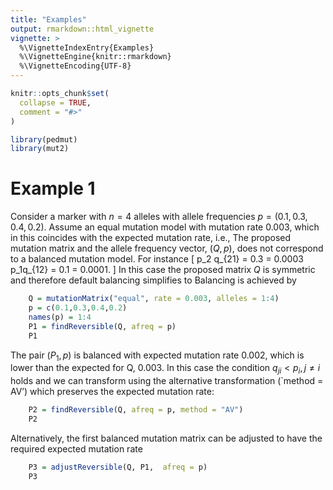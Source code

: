 ```yaml
---
title: "Examples"
output: rmarkdown::html_vignette
vignette: >
  %\VignetteIndexEntry{Examples}
  %\VignetteEngine{knitr::rmarkdown}
  %\VignetteEncoding{UTF-8}
---
```


```r
knitr::opts_chunk$set(
  collapse = TRUE,
  comment = "#>"
)
```

```r
library(pedmut)
library(mut2)
```

# Example 1
Consider a marker with $n = 4$ alleles with allele frequencies
$p = (0.1, 0.3, 0.4, 0.2)$. Assume an equal mutation model with mutation rate $0.003$, which in this coincides with the expected mutation rate, i.e., 
\begin{align*}
Q=
		\begin{pmatrix}
			0.99700 & 0.00100 & 0.00100 & 0.00100 \\ 
			0.00100 & 0.99700 & 0.00100 & 0.00100 \\ 
			0.00100 & 0.00100 & 0.99700 & 0.00100 \\ 
			0.00100 & 0.00100 & 0.00100 & 0.99700 \\ 
		\end{pmatrix}
		.
\end{align*}
The  proposed mutation matrix and the allele frequency vector,
$(Q,p)$, does not correspond to a balanced mutation model. For instance
\[
p_2 q_{21} = 0.3\cdot 0.001 = 0.0003 \neq p_1q_{12} = 0.1\cdot 0.001 = 0.0001. 
\]
In this case the proposed matrix $Q$ is symmetric and
therefore default balancing simplifies to 
\begin{align*}
		p_{ij}=q_{ij}\min \{1, \frac{p_j}{p_i} \}, \;i \neq j;
		p_{ii}=1-\sum_{i\neq j} p_{ij},
\end{align*}
Balancing is achieved by
```r
    Q = mutationMatrix("equal", rate = 0.003, alleles = 1:4)
    p = c(0.1,0.3,0.4,0.2)
    names(p) = 1:4
    P1 = findReversible(Q, afreq = p)
    P1
```
The pair $(P_1,p)$ is balanced with expected mutation rate 0.002, which is lower than the expected for Q, 0.003. 	In this case the condition
$q_{ji} < p_i,\, j\neq i$ holds and we can transform using the alternative transformation (`method = AV')
\begin{align}
p_{ij}=\frac{p_iq_{ij}+p_j q_{ji}}{2p_i},\;i \neq j,\;
p_{ii}=1-\sum_{i\neq j} p_{ij},
\end{align}
which preserves the expected mutation rate:
```r
    P2 = findReversible(Q, afreq = p, method = "AV")
    P2
```

Alternatively, the first balanced mutation matrix can be adjusted to have the required 
expected mutation rate

```r
    P3 = adjustReversible(Q, P1,  afreq = p)
    P3
```


